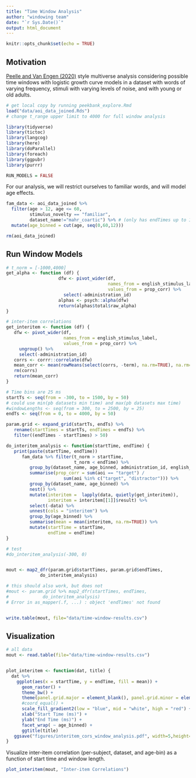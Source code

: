 ```yaml
---
title: "Time Window Analysis"
author: "windowing team"
date: "`r Sys.Date()`"
output: html_document
---
```


```r
knitr::opts_chunk$set(echo = TRUE)
```

## Motivation

[Peelle and Van Engen (2020)](https://psyarxiv.com/pc3da/) style multiverse analysis considering possible time windows with logistic growth curve models in a dataset with words of varying frequency, stimuli with varying levels of noise, and with young or old adults. 

```r
# get local copy by running peekbank_explore.Rmd
load("data/aoi_data_joined.Rds") 
# change t_range upper limit to 4000 for full window analysis

library(tidyverse)
library(tictoc)
library(langcog)
library(here)
library(doParallel)
library(foreach)
library(ggpubr)
library(purrr)

RUN_MODELS = FALSE
```

For our analysis, we will restrict ourselves to familiar words, and will model age effects.

```r
fam_data <- aoi_data_joined %>%
  filter(age > 12, age <= 60, 
         stimulus_novelty == "familiar",
         dataset_name!="mahr_coartic") %>% # (only has endTimes up to 1800ms)
  mutate(age_binned = cut(age, seq(0,60,12))) 

rm(aoi_data_joined)
```


## Run Window Models


```r
# t_norm = [-1000,4000] 
get_alpha <- function (df) {
                    dfw <- pivot_wider(df,
                                       names_from = english_stimulus_label,
                                       values_from = prop_corr) %>%
                      select(-administration_id)
                    alphas <- psych::alpha(dfw)
                    return(alphas$total$raw_alpha)
}

# inter-item correlations
get_interitem <- function (df) {
   dfw <- pivot_wider(df,
                      names_from = english_stimulus_label,
                      values_from = prop_corr) %>%
     ungroup() %>%
     select(-administration_id)
   corrs <- corrr::correlate(dfw)
   mean_corr <- mean(rowMeans(select(corrs, -term), na.rm=TRUE), na.rm=TRUE)
   rm(corrs)
   return(mean_corr)
}

```

```r

# Time bins are 25 ms 
startTs <- seq(from = -300, to = 1500, by = 50) 
# could use min(pb datasets min time) and max(pb datasets max time)
#windowLengths <- seq(from = 300, to = 2500, by = 25)
endTs <- seq(from = 0, to = 4000, by = 50)

param.grid <- expand_grid(startTs, endTs) %>%
   rename(startTimes = startTs, endTimes = endTs) %>%
   filter((endTimes - startTimes) > 50)

do_interitem_analysis <- function(startTime, endTime) {
   print(paste(startTime, endTime))
      fam_data %>% filter(t_norm > startTime, 
                          t_norm < endTime) %>%
         group_by(dataset_name, age_binned, administration_id, english_stimulus_label) %>%
         summarise(prop_corr = sum(aoi == "target") /
                      sum(aoi %in% c("target", "distractor"))) %>%
         group_by(dataset_name, age_binned) %>%
         nest() %>%
         mutate(interitem =  lapply(data, quietly(get_interitem)),
                interitem = interitem[[1]]$result) %>%
         select(-data) %>%
         unnest(cols = "interitem") %>%
         group_by(age_binned) %>%
         summarise(mean = mean(interitem, na.rm=TRUE)) %>%
         mutate(startTime = startTime,
                endTime = endTime)
}

# test
#do_interitem_analysis(-300, 0)


mout <- map2_dfr(param.grid$startTimes, param.grid$endTimes, 
             do_interitem_analysis)

# this should also work, but does not
#mout <- param.grid %>% map2_dfr(startTimes, endTimes, 
#             do_interitem_analysis)
# Error in as_mapper(.f, ...) : object 'endTimes' not found


write.table(mout, file="data/time-window-results.csv")             

```


## Visualization 

```r
# all data
mout <- read.table(file="data/time-window-results.csv")


plot_interitem <- function(dat, title) {
  dat %>% 
    ggplot(aes(x = startTime, y = endTime, fill = mean)) +
      geom_raster() +
      theme_bw() +
      theme(panel.grid.major = element_blank(), panel.grid.minor = element_blank()) +
      #coord_equal() + 
      scale_fill_gradient2(low = "blue", mid = "white", high = "red") +
      xlab("Start Time (ms)") +
      ylab("End Time (ms)") +
      facet_wrap( ~ age_binned) +
      ggtitle(title) 
   ggsave("figures/interitem_cors_window_analysis.pdf", width=5,height=4)
}

```


Visualize inter-item correlation (per-subject, dataset, and age-bin) as a function of start time and window length.


```r
plot_interitem(mout, "Inter-item Correlations")
```
